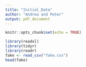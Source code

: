 ```yaml
---
title: "Initial_Data"
author: "Andrea and Peter"
output: pdf_document
---
```


```r
knitr::opts_chunk$set(echo = TRUE)
```

```r
library(readxl)
library(tidyr)
library(readr)
fake <- read_csv("fake.csv")
head(fake)
```

